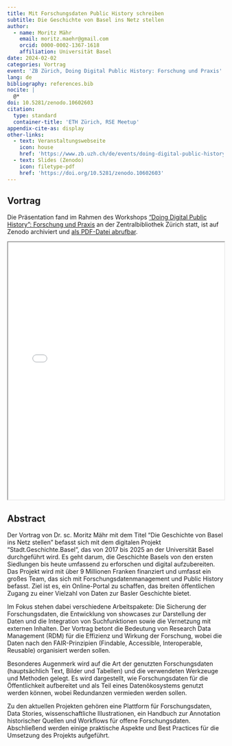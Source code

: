 ```yaml
---
title: Mit Forschungsdaten Public History schreiben
subtitle: Die Geschichte von Basel ins Netz stellen
author:
  - name: Moritz Mähr
    email: moritz.maehr@gmail.com
    orcid: 0000-0002-1367-1618
    affiliation: Universität Basel
date: 2024-02-02
categories: Vortrag
event: 'ZB Zürich, Doing Digital Public History: Forschung und Praxis'
lang: de
bibliography: references.bib
nocite: |
  @*
doi: 10.5281/zenodo.10602603
citation:
  type: standard
  container-title: 'ETH Zürich, RSE Meetup'
appendix-cite-as: display
other-links:
  - text: Veranstaltungswebseite
    icon: house
    href: 'https://www.zb.uzh.ch/de/events/doing-digital-public-history-forschung-und-praxis?date=662/'
  - text: Slides (Zenodo)
    icon: filetype-pdf
    href: 'https://doi.org/10.5281/zenodo.10602603'
---
```


## Vortrag

Die Präsentation fand im Rahmen des Workshops ["Doing Digital Public History": Forschung und Praxis](https://www.zb.uzh.ch/de/events/doing-digital-public-history-forschung-und-praxis?date=662) an der Zentralbibliothek Zürich statt, ist auf Zenodo archiviert und [als PDF-Datei abrufbar](https://doi.org/10.5281/zenodo.10602603).

::: {.callout-tip title="Präsentation anzeigen" icon="false" collapse="true"}

<iframe src="/assets/files/20240202-Moritz_Maehr-Die_Geschichte_von_Basel_ins_Netz_stellen.pdf" width="100%" height="600px" loading="lazy" allowfullscreen title="Mit Forschungsdaten Public History schreiben: Die Geschichte von Basel ins Netz stellen">

This browser does not support PDFs. Please download the PDF <a href="/assets/files/20240202-Moritz_Maehr-Die_Geschichte_von_Basel_ins_Netz_stellen.pdf">download the PDF</a> to view it.

</iframe>
:::

## Abstract

Der Vortrag von Dr. sc. Moritz Mähr mit dem Titel "Die Geschichte von Basel ins Netz stellen" befasst sich mit dem digitalen Projekt "Stadt.Geschichte.Basel", das von 2017 bis 2025 an der Universität Basel durchgeführt wird. Es geht darum, die Geschichte Basels von den ersten Siedlungen bis heute umfassend zu erforschen und digital aufzubereiten. Das Projekt wird mit über 9 Millionen Franken finanziert und umfasst ein großes Team, das sich mit Forschungsdatenmanagement und Public History befasst. Ziel ist es, ein Online-Portal zu schaffen, das breiten öffentlichen Zugang zu einer Vielzahl von Daten zur Basler Geschichte bietet. 

Im Fokus stehen dabei verschiedene Arbeitspakete: Die Sicherung der Forschungsdaten, die Entwicklung von showcases zur Darstellung der Daten und die Integration von Suchfunktionen sowie die Vernetzung mit externen Inhalten. Der Vortrag betont die Bedeutung von Research Data Management (RDM) für die Effizienz und Wirkung der Forschung, wobei die Daten nach den FAIR-Prinzipien (Findable, Accessible, Interoperable, Reusable) organisiert werden sollen. 

Besonderes Augenmerk wird auf die Art der genutzten Forschungsdaten (hauptsächlich Text, Bilder und Tabellen) und die verwendeten Werkzeuge und Methoden gelegt. Es wird dargestellt, wie Forschungsdaten für die Öffentlichkeit aufbereitet und als Teil eines Datenökosystems genutzt werden können, wobei Redundanzen vermieden werden sollen.

Zu den aktuellen Projekten gehören eine Plattform für Forschungsdaten, Data Stories, wissenschaftliche Illustrationen, ein Handbuch zur Annotation historischer Quellen und Workflows für offene Forschungsdaten. Abschließend werden einige praktische Aspekte und Best Practices für die Umsetzung des Projekts aufgeführt.